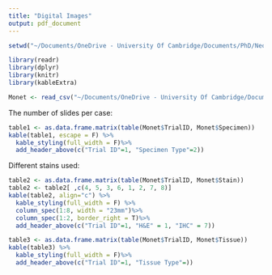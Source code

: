 ```yaml
---
title: "Digital Images"
output: pdf_document
---
```



```r
setwd("~/Documents/OneDrive - University Of Cambridge/Documents/PhD/Neoadjuvant/rscripts/")

library(readr)
library(dplyr)
library(knitr)
library(kableExtra)

Monet <- read_csv("~/Documents/OneDrive - University Of Cambridge/Documents/PhD/Neoadjuvant/rscripts/Monet.csv")
```

The number of slides per case:
```r
table1 <- as.data.frame.matrix(table(Monet$TrialID, Monet$Specimen))
kable(table1, escape = F) %>%
  kable_styling(full_width = F)%>%
  add_header_above(c("Trial ID"=1, "Specimen Type"=2))
```

Different stains used:

```r
table2 <- as.data.frame.matrix(table(Monet$TrialID, Monet$Stain))
table2 <- table2[ ,c(4, 5, 3, 6, 1, 2, 7, 8)]
kable(table2, align="c") %>%
  kable_styling(full_width = F) %>%
  column_spec(1:8, width = "23mm")%>%
  column_spec(1:2, border_right = T)%>%
  add_header_above(c("Trial ID"=1, "H&E" = 1, "IHC" = 7))
```


```r
table3 <- as.data.frame.matrix(table(Monet$TrialID, Monet$Tissue))
kable(table3) %>%
  kable_styling(full_width = F)%>%
  add_header_above(c("Trial ID"=1, "Tissue Type"=))
```